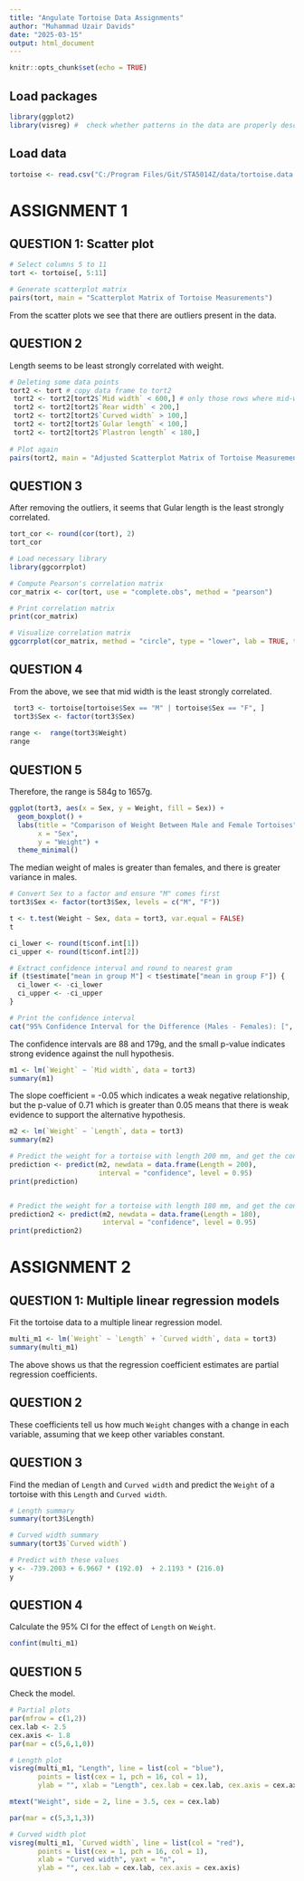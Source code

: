 ```yaml
---
title: "Angulate Tortoise Data Assignments"
author: "Muhammad Uzair Davids"
date: "2025-03-15"
output: html_document
---
```


```r
knitr::opts_chunk$set(echo = TRUE)
```

## Load packages
```r
library(ggplot2)
library(visreg) #  check whether patterns in the data are properly described by the model
```


## Load data
```r
tortoise <- read.csv("C:/Program Files/Git/STA5014Z/data/tortoise.data.csv")
```

# ASSIGNMENT 1
## QUESTION 1: Scatter plot
```r
# Select columns 5 to 11
tort <- tortoise[, 5:11]

# Generate scatterplot matrix
pairs(tort, main = "Scatterplot Matrix of Tortoise Measurements")
```
From the scatter plots we see that there are outliers present in the data. 

## QUESTION 2
Length seems to be least strongly correlated with weight.

```r
# Deleting some data points
tort2 <- tort # copy data frame to tort2
 tort2 <- tort2[tort2$`Mid width` < 600,] # only those rows where mid-width < 600
 tort2 <- tort2[tort2$`Rear width` < 200,]
 tort2 <- tort2[tort2$`Curved width` > 100,]
 tort2 <- tort2[tort2$`Gular length` < 100,]
 tort2 <- tort2[tort2$`Plastron length` < 180,]
 
# Plot again
pairs(tort2, main = "Adjusted Scatterplot Matrix of Tortoise Measurements")
```

## QUESTION 3
After removing the outliers, it seems that Gular length is the least strongly
correlated.

```r
tort_cor <- round(cor(tort), 2)
tort_cor

# Load necessary library
library(ggcorrplot)

# Compute Pearson's correlation matrix
cor_matrix <- cor(tort, use = "complete.obs", method = "pearson")

# Print correlation matrix
print(cor_matrix)

# Visualize correlation matrix
ggcorrplot(cor_matrix, method = "circle", type = "lower", lab = TRUE, title = "Pearson Correlation Matrix")

```

## QUESTION 4

From the above, we see that mid width is the least strongly correlated.

```r
 tort3 <- tortoise[tortoise$Sex == "M" | tortoise$Sex == "F", ]
 tort3$Sex <- factor(tort3$Sex)
 
range <-  range(tort3$Weight)
range
```

## QUESTION 5
Therefore, the range is 584g to 1657g.

```r
ggplot(tort3, aes(x = Sex, y = Weight, fill = Sex)) +
  geom_boxplot() +
  labs(title = "Comparison of Weight Between Male and Female Tortoises",
       x = "Sex",
       y = "Weight") +
  theme_minimal()
```

The median weight of males is greater than females, and there is greater 
variance in males.

```r
# Convert Sex to a factor and ensure "M" comes first
tort3$Sex <- factor(tort3$Sex, levels = c("M", "F"))

t <- t.test(Weight ~ Sex, data = tort3, var.equal = FALSE)
t

ci_lower <- round(t$conf.int[1])
ci_upper <- round(t$conf.int[2])

# Extract confidence interval and round to nearest gram
if (t$estimate["mean in group M"] < t$estimate["mean in group F"]) {
  ci_lower <- -ci_lower
  ci_upper <- -ci_upper
}

# Print the confidence interval
cat("95% Confidence Interval for the Difference (Males - Females): [", ci_lower, ",", ci_upper, "] grams\n")
```
The confidence intervals are 88 and 179g, and the small p-value indicates 
strong evidence against the null hypothesis. 

```r
m1 <- lm(`Weight` ~ `Mid width`, data = tort3)
summary(m1)
```

The slope coefficient = -0.05 which indicates a weak negative relationship, but 
the p-value of 0.71 which is greater than 0.05 means that there is weak evidence
to support the alternative hypothesis. 

```r
m2 <- lm(`Weight` ~ `Length`, data = tort3)
summary(m2)
```

```r
# Predict the weight for a tortoise with length 200 mm, and get the confidence interval
prediction <- predict(m2, newdata = data.frame(Length = 200), 
                      interval = "confidence", level = 0.95)
print(prediction)


# Predict the weight for a tortoise with length 180 mm, and get the confidence interval
prediction2 <- predict(m2, newdata = data.frame(Length = 180), 
                       interval = "confidence", level = 0.95)
print(prediction2)
```

# ASSIGNMENT 2
## QUESTION 1: Multiple linear regression models
Fit the tortoise data to a multiple linear regression model.

```r
multi_m1 <- lm(`Weight` ~ `Length` + `Curved width`, data = tort3)
summary(multi_m1)
```

The above shows us that the regression coefficient estimates are partial 
regression coefficients.

## QUESTION 2

These coefficients tell us how much `Weight` changes with a change in each 
variable, assuming that we keep other variables constant.


## QUESTION 3

Find the median of `Length` and `Curved width` and predict the `Weight` of a 
tortoise with this `Length` and `Curved width`.

```r
# Length summary
summary(tort3$Length)

# Curved width summary
summary(tort3$`Curved width`)

# Predict with these values
y <- -739.2003 + 6.9667 * (192.0)  + 2.1193 * (216.0)
y
```

## QUESTION 4

Calculate the 95% CI for the effect of `Length` on `Weight`.


```r
confint(multi_m1)
```

## QUESTION 5
Check the model.

```r
# Partial plots
par(mfrow = c(1,2))
cex.lab <- 2.5
cex.axis <- 1.8
par(mar = c(5,6,1,0))

# Length plot
visreg(multi_m1, "Length", line = list(col = "blue"), 
       points = list(cex = 1, pch = 16, col = 1), 
       ylab = "", xlab = "Length", cex.lab = cex.lab, cex.axis = cex.axis)

mtext("Weight", side = 2, line = 3.5, cex = cex.lab)

par(mar = c(5,3,1,3))

# Curved width plot
visreg(multi_m1, `Curved width`, line = list(col = "red"), 
       points = list(cex = 1, pch = 16, col = 1), 
       xlab = "Curved width", yaxt = "n", 
       ylab = "", cex.lab = cex.lab, cex.axis = cex.axis)
```


